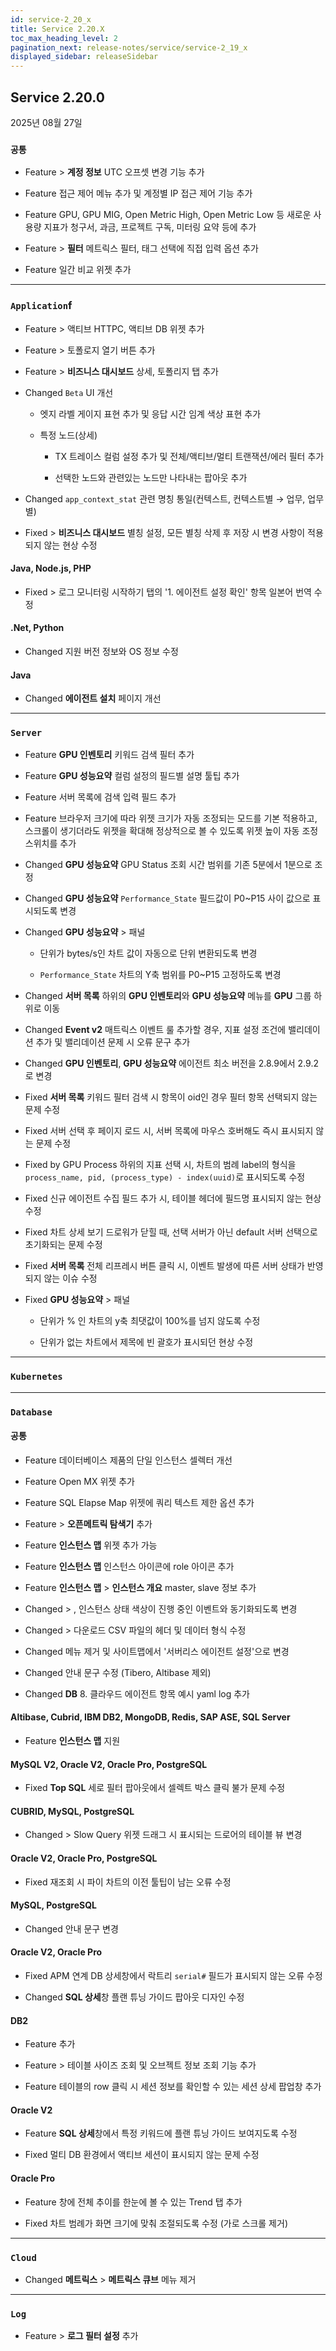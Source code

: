 ```yaml
---
id: service-2_20_x
title: Service 2.20.X
toc_max_heading_level: 2
pagination_next: release-notes/service/service-2_19_x
displayed_sidebar: releaseSidebar
---
```


## Service 2.20.0

2025년 08월 27일

<div class='indentTab'>

### `공통`

- <Status priority='1'>Feature</Status> <Cmdname sid="MNU07360" className="uitext" /> &gt; **계정 정보** UTC 오프셋 변경 기능 추가

- <Status priority='1'>Feature</Status> <Cmdname sid="MNU07360" className="uitext" /> 접근 제어 메뉴 추가 및 계정별 IP 접근 제어 기능 추가

- <Status priority='1'>Feature</Status> <Cmdname sid="MNU07360" className="uitext" /> GPU, GPU MIG, Open Metric High, Open Metric Low 등 새로운 사용량 지표가 청구서, 과금, 프로젝트 구독, 미터링 요약 등에 추가

- <Status priority='1'>Feature</Status> <Cmdname sid="side_flexboard" className="uitext" /> &gt; **필터** 메트릭스 필터, 태그 선택에 직접 입력 옵션 추가

- <Status priority='1'>Feature</Status> <Cmdname sid="side_flexboard" className="uitext" /> 일간 비교 위젯 추가

---

### `Application`f

- <Status priority='1'>Feature</Status> <Cmdname sid="dashboard" className="uitext" /> &gt; <Cmdname sid="application_dashboard" className="uitext" /> 액티브 HTTPC, 액티브 DB 위젯 추가

- <Status priority='1'>Feature</Status> <Cmdname sid="side_statistics" className="uitext" /> &gt; <Cmdname sid="side_tx" className="uitext" /> 토폴로지 열기 버튼 추가

- <Status priority='1'>Feature</Status> <Cmdname sid="dashboard" className="uitext" /> &gt; **비즈니스 대시보드** 상세, 토폴리지 탭 추가

- <Status priority='1'>Changed</Status> <Cmdname sid="side_appTopology" className="uitext" /> <code className="Beta">Beta</code> UI 개선

    - 엣지 라벨 게이지 표현 추가 및 응답 시간 임계 색상 표현 추가

    - 특정 노드(상세)

        - TX 트레이스 컬럼 설정 추가 및 전체/액티브/멀티 트랜잭션/에러 필터 추가

        - 선택한 노드와 관련있는 노드만 나타내는 팝아웃 추가

- <Status priority='1'>Changed</Status> `app_context_stat` 관련 명칭 통일(컨텍스트, 컨텍스트별 → 업무, 업무별)

- <Status priority='0'>Fixed</Status> <Cmdname sid="dashboard" className="uitext" /> &gt; **비즈니스 대시보드** 별칭 설정, 모든 별칭 삭제 후 저장 시 변경 사항이 적용되지 않는 현상 수정

#### Java, Node.js, PHP

- <Status priority='0'>Fixed</Status> <Cmdname sid="side_log" className="uitext" /> &gt; <Cmdname sid="side_logSetting" className="uitext" /> 로그 모니터링 시작하기 탭의 '1. 에이전트 설정 확인' 항목 일본어 번역 수정 

#### .Net, Python

- <Status priority='1'>Changed</Status> 지원 버전 정보와 OS 정보 수정

#### Java

- <Status priority='1'>Changed</Status> **에이전트 설치** 페이지 개선

---

### `Server`

- <Status priority='1'>Feature</Status> **GPU 인벤토리** 키워드 검색 필터 추가

- <Status priority='1'>Feature</Status> **GPU 성능요약** 컬럼 설정의 필드별 설명 툴팁 추가

- <Status priority='1'>Feature</Status> <Cmdname sid="side_serverDetail" className="uitext" /> 서버 목록에 검색 입력 필드 추가

- <Status priority='1'>Feature</Status> <Cmdname sid="side_dashboard" className="uitext" /> 브라우저 크기에 따라 위젯 크기가 자동 조정되는 모드를 기본 적용하고, 스크롤이 생기더라도 위젯을 확대해 정상적으로 볼 수 있도록 위젯 높이 자동 조정 스위치를 추가

- <Status priority='1'>Changed</Status>  **GPU 성능요약** GPU Status 조회 시간 범위를 기존 5분에서 1분으로 조정

- <Status priority='1'>Changed</Status> **GPU 성능요약** `Performance_State` 필드값이 P0~P15 사이 값으로 표시되도록 변경

- <Status priority='1'>Changed</Status> **GPU 성능요약** &gt; <Cmdname sid="compare" className="uitext" /> 패널 

    - 단위가 bytes/s인 차트 값이 자동으로 단위 변환되도록 변경

    - `Performance_State` 차트의 Y축 범위를 P0~P15 고정하도록 변경

- <Status priority='1'>Changed</Status> **서버 목록** 하위의 **GPU 인벤토리**와 **GPU 성능요약** 메뉴를 **GPU** 그룹 하위로 이동

- <Status priority='1'>Changed</Status> **Event v2** 매트릭스 이벤트 룰 추가할 경우, 지표 설정 조건에 밸리데이션 추가 및 밸리데이션 문제 시 오류 문구 추가

- <Status priority='1'>Changed</Status> **GPU 인벤토리**, **GPU 성능요약** 에이전트 최소 버전을 2.8.9에서 2.9.2로 변경

- <Status priority='0'>Fixed</Status>  **서버 목록** 키워드 필터 검색 시 항목이 oid인 경우 필터 항목 선택되지 않는 문제 수정

- <Status priority='0'>Fixed</Status> <Cmdname sid="side_serverDetail" className="uitext" /> 서버 선택 후 페이지 로드 시, 서버 목록에 마우스 호버해도 즉시 표시되지 않는 문제 수정

- <Status priority='0'>Fixed</Status> <Cmdname sid="side_serverMetricsExplorer" className="uitext" /> by GPU Process 하위의 지표 선택 시, 차트의 범례 label의 형식을 `process_name, pid, (process_type) - index(uuid)`로 표시되도록 수정

- <Status priority='0'>Fixed</Status> <Cmdname sid="side_serverInventory" className="uitext" /> 신규 에이전트 수집 필드 추가 시, 테이블 헤더에 필드명 표시되지 않는 현상 수정

- <Status priority='0'>Fixed</Status> <Cmdname sid="side_serverDetail" className="uitext" /> 차트 상세 보기 드로워가 닫힐 때, 선택 서버가 아닌 default 서버 선택으로 초기화되는 문제 수정

- <Status priority='0'>Fixed</Status> **서버 목록** 전체 리프레시 버튼 클릭 시, 이벤트 발생에 따른 서버 상태가 반영되지 않는 이슈 수정

- <Status priority='0'>Fixed</Status> **GPU 성능요약** &gt; <Cmdname sid="compare" className="uitext" /> 패널 

    - 단위가 % 인 차트의 y축 최댓값이 100%를 넘지 않도록 수정

    - 단위가 없는 차트에서 제목에 빈 괄호가 표시되던 현상 수정

---

### `Kubernetes`


---

### `Database`

#### 공통

- <Status priority='1'>Feature</Status> 데이터베이스 제품의 단일 인스턴스 셀렉터 개선

- <Status priority='1'>Feature</Status> <Cmdname sid="side_flexboard" className="uitext" /> Open MX 위젯 추가

- <Status priority='1'>Feature</Status> <Cmdname sid="side_flexboard" className="uitext" /> SQL Elapse Map 위젯에 쿼리 텍스트 제한 옵션 추가

- <Status priority='1'>Feature</Status> <Cmdname sid="side_lab" className="uitext" /> &gt; **오픈메트릭 탐색기** 추가

- <Status priority='1'>Feature</Status> <Cmdname sid="side_flexboard" className="uitext" /> **인스턴스 맵** 위젯 추가 가능

- <Status priority='1'>Feature</Status> **인스턴스 맵** 인스턴스 아이콘에 role 아이콘 추가

- <Status priority='1'>Feature</Status> **인스턴스 맵** &gt; **인스턴스 개요** master, slave 정보 추가

- <Status priority='1'>Changed</Status> <Cmdname sid="side_dashboard" className="uitext" /> &gt; <Cmdname sid="side_instanceList" className="uitext" />, <Cmdname sid="side_dbMonitoring" className="uitext" />  인스턴스 상태 색상이 진행 중인 이벤트와 동기화되도록 변경

- <Status priority='1'>Changed</Status> <Cmdname sid="side_management" className="uitext" /> &gt; <Cmdname sid="side_dbAgents" className="uitext" /> 다운로드 CSV 파일의 헤더 및 데이터 형식 수정

- <Status priority='1'>Changed</Status> <Cmdname sid="side_dbCloudSetting" className="uitext" /> 메뉴 제거 및 사이트맵에서 '서버리스 에이전트 설정'으로 변경

- <Status priority='1'>Changed</Status> <Cmdname sid="side_logSetting" className="uitext" /> 안내 문구 수정 (Tibero, Altibase 제외)

- <Status priority='1'>Changed</Status> **DB** <Cmdname sid="agent_installation" className="uitext" /> 8. 클라우드 에이전트 항목 예시 yaml log 추가

#### Altibase, Cubrid, IBM DB2, MongoDB, Redis, SAP ASE, SQL Server

- <Status priority='1'>Feature</Status> **인스턴스 맵** 지원

#### MySQL V2, Oracle V2, Oracle Pro, PostgreSQL

- <Status priority='0'>Fixed</Status> **Top SQL** 세로 필터 팝아웃에서 셀렉트 박스 클릭 불가 문제 수정

#### CUBRID, MySQL, PostgreSQL

- <Status priority='1'>Changed</Status> <Cmdname sid="side_dashboard" className="uitext" /> &gt; <Cmdname sid="side_multiInstance" className="uitext" /> Slow Query 위젯 드래그 시 표시되는 드로어의 테이블 뷰 변경

#### Oracle V2, Oracle Pro, PostgreSQL

- <Status priority='0'>Fixed</Status> <Cmdname sid="side_dbWaitAnalysis" className="uitext" /> 재조회 시 파이 차트의 이전 툴팁이 남는 오류 수정

#### MySQL, PostgreSQL

- <Status priority='1'>Changed</Status> <Cmdname sid="side_slowQueryLog" className="uitext" /> 안내 문구 변경

#### Oracle V2, Oracle Pro

- <Status priority='0'>Fixed</Status> APM 연계 DB 상세창에서 락트리 `serial#` 필드가 표시되지 않는 오류 수정

- <Status priority='1'>Changed</Status> **SQL 상세**창 플랜 튜닝 가이드 팝아웃 디자인 수정

#### DB2 

- <Status priority='1'>Feature</Status> <Cmdname sid="side_dbScriptManager" className="uitext" /> 추가

- <Status priority='1'>Feature</Status> <Cmdname sid="side_reportStat" className="uitext" /> &gt; <Cmdname sid="side_tableSpace" className="uitext" /> 테이블 사이즈 조회 및 오브젝트 정보 조회 기능 추가

- <Status priority='1'>Feature</Status> <Cmdname sid="active_sessions" className="uitext" /> 테이블의 row 클릭 시 세션 정보를 확인할 수 있는 세션 상세 팝업창 추가

#### Oracle V2

- <Status priority='1'>Feature</Status> **SQL 상세**창에서 특정 키워드에 플랜 튜닝 가이드 보여지도록 수정

- <Status priority='0'>Fixed</Status> 멀티 DB 환경에서 액티브 세션이 표시되지 않는 문제 수정

#### Oracle Pro

- <Status priority='1'>Feature</Status> <Cmdname sid="TTL06224" className="uitext" /> 창에 전체 추이를 한눈에 볼 수 있는 Trend 탭 추가

- <Status priority='0'>Fixed</Status> <Cmdname sid="side_dbWaitAnalysis" className="uitext" /> 차트 범례가 화면 크기에 맞춰 조절되도록 수정 (가로 스크롤 제거)

---

### `Cloud`

- <Status priority='1'>Changed</Status> **메트릭스** &gt; **메트릭스 큐브** 메뉴 제거 

---

### `Log`

- <Status priority='1'>Feature</Status> <Cmdname sid="side_management" className="uitext" /> &gt; **로그 필터 설정** 추가

</div> 